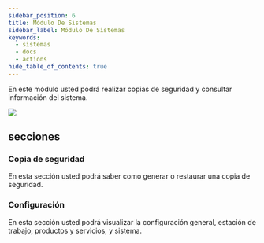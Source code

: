 ```yaml
---
sidebar_position: 6
title: Módulo De Sistemas
sidebar_label: Módulo De Sistemas
keywords:
  - sistemas
  - docs
  - actions
hide_table_of_contents: true
---
```



En este módulo usted podrá realizar copias de seguridad y consultar información del sistema.

![](/img/menu_principal_sistema.png)

## secciones

<div className="overview-gallery">
  <VersionedLink to="/docs/sistemas/copiaSeguridad">
    <div className="card">
      <h3>Copia de seguridad</h3>
      <p>
        En esta sección usted podrá saber como generar o restaurar una copia de
        seguridad.
      </p>
    </div>
  </VersionedLink>
  <VersionedLink to="/docs/sistemas/configuracion">
    <div className="card">
      <h3>Configuración</h3>
      <p>
        En esta sección usted podrá visualizar la configuración general,
        estación de trabajo, productos y servicios, y sistema.
      </p>
    </div>
  </VersionedLink>
</div>
